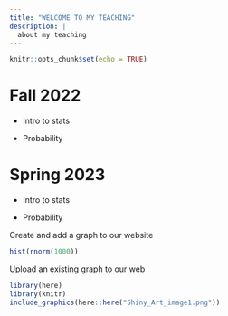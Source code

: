 ```yaml
---
title: "WELCOME TO MY TEACHING"
description: |
  about my teaching
---
```


```r
knitr::opts_chunk$set(echo = TRUE)
```

# Fall 2022

- Intro to stats

- Probability

# Spring 2023

- Intro to stats

- Probability


Create and add a graph to our website

```r
hist(rnorm(1000))

```

Upload an existing graph to our web


```r
library(here)
library(knitr)
include_graphics(here::here("Shiny_Art_image1.png"))
```

